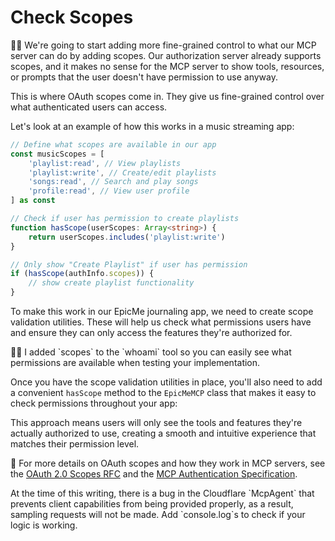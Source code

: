# Check Scopes

<EpicVideo url="https://www.epicai.pro/workshops/day-7-8-mcp-auth/check-scopes-xkjqu" />

👨‍💼 We're going to start adding more fine-grained control to what our MCP server can do by adding scopes. Our authorization server already supports scopes, and it makes no sense for the MCP server to show tools, resources, or prompts that the user doesn't have permission to use anyway.

This is where OAuth scopes come in. They give us fine-grained control over what authenticated users can access.

Let's look at an example of how this works in a music streaming app:

```ts
// Define what scopes are available in our app
const musicScopes = [
	'playlist:read', // View playlists
	'playlist:write', // Create/edit playlists
	'songs:read', // Search and play songs
	'profile:read', // View user profile
] as const

// Check if user has permission to create playlists
function hasScope(userScopes: Array<string>) {
	return userScopes.includes('playlist:write')
}

// Only show "Create Playlist" if user has permission
if (hasScope(authInfo.scopes)) {
	// show create playlist functionality
}
```

To make this work in our EpicMe journaling app, we need to create scope validation utilities. These will help us check what permissions users have and ensure they can only access the features they're authorized for.

<callout-info>
	🧝‍♀️ I added `scopes` to the `whoami` tool so you can easily see what
	permissions are available when testing your implementation.
</callout-info>

Once you have the scope validation utilities in place, you'll also need to add a convenient `hasScope` method to the `EpicMeMCP` class that makes it easy to check permissions throughout your app:

This approach means users will only see the tools and features they're actually authorized to use, creating a smooth and intuitive experience that matches their permission level.

📜 For more details on OAuth scopes and how they work in MCP servers, see the [OAuth 2.0 Scopes RFC](https://tools.ietf.org/html/rfc6749#section-3.3) and the [MCP Authentication Specification](https://modelcontextprotocol.io/specification/2025-06-18/server/auth).

<callout-danger>
	At the time of this writing, there is a bug in the Cloudflare `McpAgent` that
	prevents client capabilities from being provided properly, as a result,
	sampling requests will not be made. Add `console.log`s to check if your logic
	is working.
</callout-danger>
